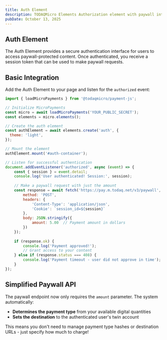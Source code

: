 ```yaml
---
title: Auth Element
description: TODAQMicro Elements Authorization element with paywall integration
pubDate: October 13, 2025
---
```


## Auth Element

The Auth Element provides a secure authentication interface for users to access paywall-protected content. Once authenticated, you receive a session token that can be used to make paywall requests.

<Element type="auth" theme="light" hash="adedc7a6-3a65-453a-a1a2-0f83a3e8da1a" client:load />
<script>{`
    (() => {
        document.addEventListener("authorized", async (event) => {
            const { session } = event.detail;
            
            console.log('User authenticated! Session:', session);

            // Now you can make paywall requests with the session
            // Only the amount is required - the system automatically determines
            // the payment type and destination from your account
            try {
                const response = await fetch('https://pay.m.todaq.net/v3/paywall', {
                    method: 'POST',
                    headers: {
                        'Content-Type': 'application/json',
                        'Cookie': 'session_id='+session,
                    },
                    credentials: "include",
                    body: JSON.stringify({
                        amount: 25.00  // Amount in dollars
                    }),
                });

                if (response.ok) {
                    const data = await response.json();
                    console.log('Payment approved!', data);
                    
                    // Grant access to protected content
                    showProtectedContent();
                } else if (response.status === 408) {
                    console.log('Payment approval timeout');
                    showTimeoutMessage();
                } else {
                    console.error('Payment failed:', response.status);
                    showErrorMessage();
                }
            } catch (error) {
                console.error('ERROR making paywall request:', error);
            }
        });

        function showProtectedContent() {
            // Your code to display the protected content
            document.getElementById('protected-content').style.display = 'block';
        }

        function showTimeoutMessage() {
            alert('Payment approval timed out. Please try again.');
        }

        function showErrorMessage() {
            alert('Payment failed. Please try again.');
        }
    })();
`}</script>

## Basic Integration

Add the Auth Element to your page and listen for the `authorized` event:

```javascript
import { loadMicroPayments } from '@todaqmicro/payment-js';

// Initialize MicroPayments
const micro = await loadMicroPayments('YOUR_PUBLIC_SECRET');
const elements = micro.elements();

// Create the auth element
const authElement = await elements.create('auth', {
  theme: 'light',
});

// Mount the element
authElement.mount('#auth-container');

// Listen for successful authentication
document.addEventListener('authorized', async (event) => {
    const { session } = event.detail;
    console.log('User authenticated! Session:', session);
    
    // Make a paywall request with just the amount
    const response = await fetch('https://pay.m.todaq.net/v3/paywall', {
        method: 'POST',
        headers: {
            'Content-Type': 'application/json',
            'Cookie': `session_id=${session}`
        },
        body: JSON.stringify({
            amount: 5.00  // Payment amount in dollars
        })
    });
    
    if (response.ok) {
        console.log('Payment approved!');
        // Grant access to your content
    } else if (response.status === 408) {
        console.log('Payment timeout - user did not approve in time');
    }
});
```

## Simplified Paywall API

The paywall endpoint now only requires the `amount` parameter. The system automatically:
- **Determines the payment type** from your available digital quantities
- **Sets the destination** to the authenticated user's twin account

This means you don't need to manage payment type hashes or destination URLs - just specify how much to charge!

